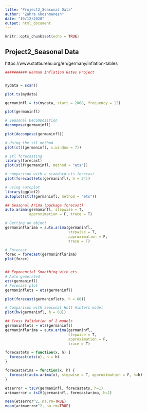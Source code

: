 ```yaml
---
title: "Project2_Seasonal Data"
author: "Zahra Khoshmanesh"
date: "10/12/2020"
output: html_document
---
```


```r
knitr::opts_chunk$set(echo = TRUE)
```

## Project2_Seasonal Data

https://www.statbureau.org/en/germany/inflation-tables

```r
########## German Inflation Rates Project


mydata = scan()

plot.ts(mydata)

germaninfl = ts(mydata, start = 2008, frequency = 12)

plot(germaninfl)


```


```r
# Seasonal Decomposition
decompose(germaninfl)
 
plot(decompose(germaninfl))

# Using the stl method
plot(stl(germaninfl, s.window = 7))

# stl forecasting
library(forecast)
plot(stlf(germaninfl, method = "ets"))

# comparison with a standard ets forecast
plot(forecast(ets(germaninfl), h = 24))

# using autoplot
library(ggplot2)
autoplot(stlf(germaninfl, method = "ets"))


```



```r
## Seasonal Arima (package forecast)
auto.arima(germaninfl, stepwise = T, 
           approximation = F, trace = T)

# Getting an object
germaninflarima = auto.arima(germaninfl, 
                             stepwise = T, 
                             approximation = F, 
                             trace = T)

# Forecast
forec = forecast(germaninflarima)
plot(forec)



```


```r
## Exponential Smoothing with ets
# Auto gemerated
ets(germaninfl)
# Forecast plot
germaninflets = ets(germaninfl)

plot(forecast(germaninflets, h = 60))

# Comparison with seasonal Holt Winters model
plot(hw(germaninfl, h = 60))


```
```r

## Cross Validation of 2 models
germaninflets = ets(germaninfl)
germaninflarima = auto.arima(germaninfl, 
                             stepwise = T, 
                             approximation = F, 
                             trace = T)

forecastets = function(x, h) {
  forecast(ets(x), h = h)
}

forecastarima = function(x, h) {
  forecast(auto.arima(x), stepwise = T, approximation = F, h=h)
}

etserror = tsCV(germaninfl, forecastets, h=1)
arimaerror = tsCV(germaninfl, forecastarima, h=1)

mean(etserror^2, na.rm=TRUE)
mean(arimaerror^2, na.rm=TRUE)
```

